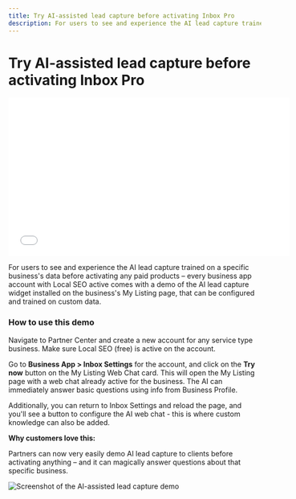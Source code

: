 ```yaml
---
title: Try AI-assisted lead capture before activating Inbox Pro
description: For users to see and experience the AI lead capture trained on a specific business's data before activating any paid products.
---
```


# Try AI-assisted lead capture before activating Inbox Pro

<iframe src="//www.youtube-nocookie.com/embed/-Gb_fm7BBoc" width="560" height="315" frameBorder="0" allowFullScreen></iframe>

For users to see and experience the AI lead capture trained on a specific business's data before activating any paid products – every business app account with Local SEO active comes with a demo of the AI lead capture widget installed on the business's My Listing page, that can be configured and trained on custom data.

### **How to use this demo**

Navigate to Partner Center and create a new account for any service type business. Make sure Local SEO (free) is active on the account.

Go to **Business App > Inbox Settings** for the account, and click on the **Try now** button on the My Listing Web Chat card. This will open the My Listing page with a web chat already active for the business. The AI can immediately answer basic questions using info from Business Profile.

Additionally, you can return to Inbox Settings and reload the page, and you'll see a button to configure the AI web chat - this is where custom knowledge can also be added.

**Why customers love this:**

Partners can now very easily demo AI lead capture to clients before activating anything – and it can magically answer questions about that specific business.

![Screenshot of the AI-assisted lead capture demo](./img/inbox/lead-capture-demo.jpg)